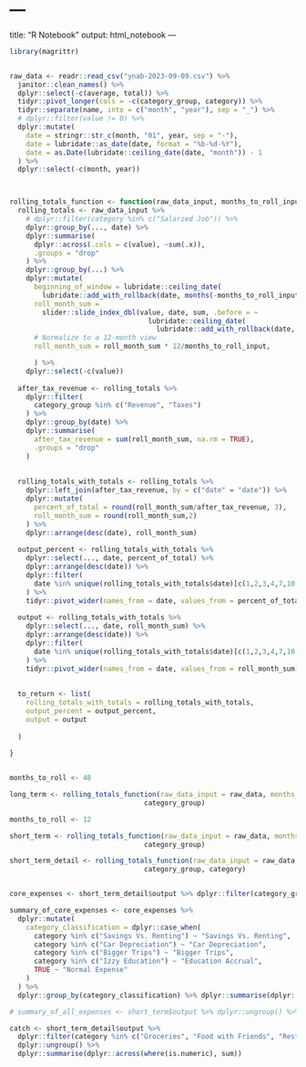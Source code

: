 # ---
title: "R Notebook"
output: html_notebook
---

```r

library(magrittr)


raw_data <- readr::read_csv("ynab-2023-09-09.csv") %>%
  janitor::clean_names() %>%
  dplyr::select(-c(average, total)) %>%
  tidyr::pivot_longer(cols = -c(category_group, category)) %>%
  tidyr::separate(name, into = c("month", "year"), sep = "_") %>%
  # dplyr::filter(value != 0) %>%
  dplyr::mutate(
    date = stringr::str_c(month, "01", year, sep = "-"),
    date = lubridate::as_date(date, format = "%b-%d-%Y"),
    date = as.Date(lubridate::ceiling_date(date, "month")) - 1
  ) %>%
  dplyr::select(-c(month, year))




```

```r

rolling_totals_function <- function(raw_data_input, months_to_roll_input, ...){
  rolling_totals <- raw_data_input %>%
    # dplyr::filter(category %in% c("Salaried Job")) %>%
    dplyr::group_by(..., date) %>%
    dplyr::summarise(
      dplyr::across(.cols = c(value), ~sum(.x)),
      .groups = "drop"
    ) %>%
    dplyr::group_by(...) %>%
    dplyr::mutate(
      beginning_of_window = lubridate::ceiling_date(
        lubridate::add_with_rollback(date, months(-months_to_roll_input)), "month"),
      roll_month_sum = 
        slider::slide_index_dbl(value, date, sum, .before = ~
                                  lubridate::ceiling_date(
                                    lubridate::add_with_rollback(date, months(-months_to_roll_input)), "month")),
      # Normalize to a 12-month view
      roll_month_sum = roll_month_sum * 12/months_to_roll_input,

      ) %>%
    dplyr::select(-c(value)) 
  
  after_tax_revenue <- rolling_totals %>%
    dplyr::filter(
      category_group %in% c("Revenue", "Taxes")
    ) %>%
    dplyr::group_by(date) %>%
    dplyr::summarise(
      after_tax_revenue = sum(roll_month_sum, na.rm = TRUE),
      .groups = "drop"
    )
  
  
  rolling_totals_with_totals <- rolling_totals %>%
    dplyr::left_join(after_tax_revenue, by = c("date" = "date")) %>%
    dplyr::mutate(
      percent_of_total = round(roll_month_sum/after_tax_revenue, 3),
      roll_month_sum = round(roll_month_sum,2)
    ) %>%
    dplyr::arrange(desc(date), roll_month_sum)
  
  output_percent <- rolling_totals_with_totals %>%
    dplyr::select(..., date, percent_of_total) %>%
    dplyr::arrange(desc(date)) %>%
    dplyr::filter(
      date %in% unique(rolling_totals_with_totals$date)[c(1,2,3,4,7,10,13,16,19,22,25,28,31,34,37)]
    ) %>%
    tidyr::pivot_wider(names_from = date, values_from = percent_of_total) 
  
  output <- rolling_totals_with_totals %>%
    dplyr::select(..., date, roll_month_sum) %>%
    dplyr::arrange(desc(date)) %>%
    dplyr::filter(
      date %in% unique(rolling_totals_with_totals$date)[c(1,2,3,4,7,10,13,16,19,22,25,28,31,34,37)]
    ) %>%
    tidyr::pivot_wider(names_from = date, values_from = roll_month_sum) 
  
  
  to_return <- list(
    rolling_totals_with_totals = rolling_totals_with_totals,
    output_percent = output_percent,
    output = output
    
  )
  
}


months_to_roll <- 48

long_term <- rolling_totals_function(raw_data_input = raw_data, months_to_roll_input = months_to_roll,
                                 category_group)

months_to_roll <- 12

short_term <- rolling_totals_function(raw_data_input = raw_data, months_to_roll_input = months_to_roll,
                                 category_group)

short_term_detail <- rolling_totals_function(raw_data_input = raw_data, months_to_roll_input = months_to_roll,
                                 category_group, category)


core_expenses <- short_term_detail$output %>% dplyr::filter(category_group %in% c("Health (10%)", "Travel (4%)", "Fun Stuff (2%)", "Relationship (3%)", "Work (1.5%)"))  

summary_of_core_expenses <- core_expenses %>%
  dplyr::mutate(
    category_classification = dplyr::case_when(
      category %in% c("Savings Vs. Renting") ~ "Savings Vs. Renting",
      category %in% c("Car Depreciation") ~ "Car Depreciation",
      category %in% c("Bigger Trips") ~ "Bigger Trips",
      category %in% c("Izzy Education") ~ "Education Accrual",
      TRUE ~ "Normal Expense"
    )
  ) %>% 
  dplyr::group_by(category_classification) %>% dplyr::summarise(dplyr::across(where(is.numeric), .fns = ~sum(.x)))

# summary_of_all_expenses <- short_term$output %>% dplyr::ungroup() %>% dplyr::summarise(dplyr::across(.cols = -1 , .fns = ~sum(.x)))

```

```r

catch <- short_term_detail$output %>% 
  dplyr::filter(category %in% c("Groceries", "Food with Friends", "Restaurants, Take Out, Coffee Shops", "Buying Time")) %>%
  dplyr::ungroup() %>%
  dplyr::summarise(dplyr::across(where(is.numeric), sum))



```

